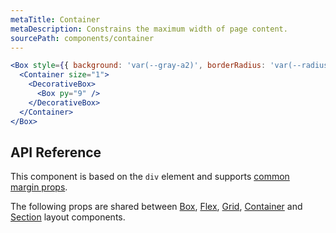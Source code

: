 ```yaml
---
metaTitle: Container
metaDescription: Constrains the maximum width of page content.
sourcePath: components/container
---
```


```jsx live=true
<Box style={{ background: 'var(--gray-a2)', borderRadius: 'var(--radius-3)' }}>
  <Container size="1">
    <DecorativeBox>
      <Box py="9" />
    </DecorativeBox>
  </Container>
</Box>
```

## API Reference

This component is based on the `div` element and supports [common margin props](/themes/docs/theme/layout#margin-props).

<ThemesPropsTable name="container" />

The following props are shared between [Box](./box), [Flex](./flex), [Grid](./grid), [Container](./container) and [Section](./section) layout components.

<ThemesPropsTable name="layout" />
